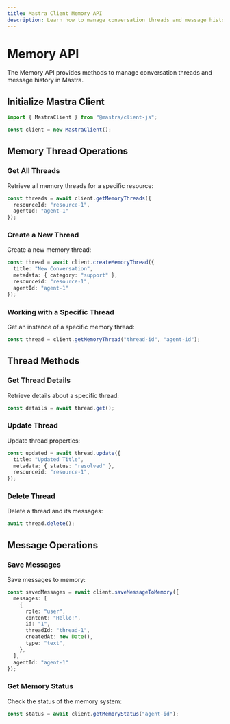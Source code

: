 ```yaml
---
title: Mastra Client Memory API
description: Learn how to manage conversation threads and message history in Mastra using the client-js SDK.
---
```


# Memory API

The Memory API provides methods to manage conversation threads and message history in Mastra.

## Initialize Mastra Client

```typescript
import { MastraClient } from "@mastra/client-js";

const client = new MastraClient();
```

## Memory Thread Operations

### Get All Threads

Retrieve all memory threads for a specific resource:

```typescript
const threads = await client.getMemoryThreads({
  resourceId: "resource-1",
  agentId: "agent-1"
});
```

### Create a New Thread

Create a new memory thread:

```typescript
const thread = await client.createMemoryThread({
  title: "New Conversation",
  metadata: { category: "support" },
  resourceid: "resource-1",
  agentId: "agent-1"
});
```

### Working with a Specific Thread

Get an instance of a specific memory thread:

```typescript
const thread = client.getMemoryThread("thread-id", "agent-id");
```

## Thread Methods

### Get Thread Details

Retrieve details about a specific thread:

```typescript
const details = await thread.get();
```

### Update Thread

Update thread properties:

```typescript
const updated = await thread.update({
  title: "Updated Title",
  metadata: { status: "resolved" },
  resourceid: "resource-1",
});
```

### Delete Thread

Delete a thread and its messages:

```typescript
await thread.delete();
```

## Message Operations

### Save Messages

Save messages to memory:

```typescript
const savedMessages = await client.saveMessageToMemory({
  messages: [
    {
      role: "user",
      content: "Hello!",
      id: "1",
      threadId: "thread-1",
      createdAt: new Date(),
      type: "text",
    },
  ],
  agentId: "agent-1"
});
```

### Get Memory Status

Check the status of the memory system:

```typescript
const status = await client.getMemoryStatus("agent-id");
